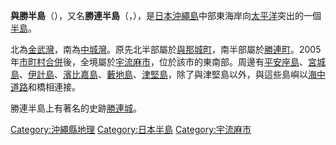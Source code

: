 {{unreferenced|time=2017-04-04T23:40:58+00:00}}
'''與勝半島'''（{{jpn|j=与勝半島|hg=よかつはんとう|rm=Yokatsu hantō|f=y}}），又名'''勝連半島'''（{{jpn|j=勝連半島|hg=かつれんはんとう|rm=Katsuren hantō|f=y}}，{{ryu|r=勝連|kn=カッチン|rm=Kaccin|f=y}}），是[[日本|日本]][[沖繩島|沖繩島]]中部東海岸向[[太平洋|太平洋]]突出的一個[[半島|半島]]。

北為[[金武灣|金武灣]]，南為[[中城灣|中城灣]]。原先北半部屬於[[與那城町|與那城町]]，南半部屬於[[勝連町|勝連町]]。2005年[[市町村合併|市町村合併]]後，全境屬於[[宇流麻市|宇流麻市]]，位於該市的東南部。周邊有[[平安座島|平安座島]]、[[宮城島_(沖繩縣宇流麻市)|宮城島]]、[[伊計島|伊計島]]、[[濱比嘉島|濱比嘉島]]、[[藪地島|藪地島]]、[[津堅島|津堅島]]，除了與津堅島以外，與這些島嶼以[[海中道路|海中道路]]和橋相連接。

勝連半島上有著名的史跡[[勝連城|勝連城]]。

{{日本的半島}}
[[Category:沖繩縣地理|Category:沖繩縣地理]]
[[Category:日本半島|Category:日本半島]]
[[Category:宇流麻市|Category:宇流麻市]]